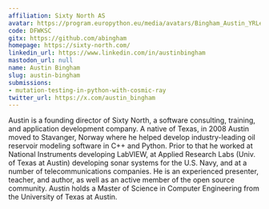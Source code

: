 ```yaml
---
affiliation: Sixty North AS
avatar: https://program.europython.eu/media/avatars/Bingham_Austin_YRLez6W.jpg
code: DFWKSC
gitx: https://github.com/abingham
homepage: https://sixty-north.com/
linkedin_url: https://www.linkedin.com/in/austinbingham
mastodon_url: null
name: Austin Bingham
slug: austin-bingham
submissions:
- mutation-testing-in-python-with-cosmic-ray
twitter_url: https://x.com/austin_bingham
---
```


Austin is a founding director of Sixty North, a software consulting, training, and application development company. A native of Texas, in 2008 Austin moved to Stavanger, Norway where he helped develop industry-leading oil reservoir modeling software in C++ and Python. Prior to that he worked at National Instruments developing LabVIEW, at Applied Research Labs (Univ. of Texas at Austin) developing sonar systems for the U.S. Navy, and at a number of telecommunications companies. He is an experienced presenter, teacher, and author, as well as an active member of the open source community. Austin holds a Master of Science in Computer Engineering from the University of Texas at Austin.
